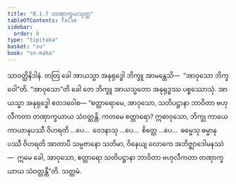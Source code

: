 ```yaml
---
title: "8.1.7 တဏှာက္ခယသုတ္တ"
tableOfContents: false
sidebar:
  order: 8
type: "tipitaka"
basket: "su"
book: "sn-maha"
---
```



<DynamicBreadcrumb />

<Division number="905" book="sn-maha">

<Paragraph number="1575" book="sn-maha">
သာဝတ္ထိနိဒါနံ. တတြ ခေါ အာယသ္မာ အနုရုဒ္ဓေါ ဘိက္ခူ အာမန္တေသိ—  “အာဝုသော ဘိက္ခဝေါ”တိ. “အာဝုသော”တိ ခေါ တေ ဘိက္ခူ အာယသ္မတော အနုရုဒ္ဓဿ ပစ္စဿောသုံ. အာယသ္မာ အနုရုဒ္ဓေါ ဧတဒဝေါစ—
</Paragraph>

<Paragraph number="1576" book="sn-maha">
“စတ္တာရောမေ, အာဝုသော, သတိပဋ္ဌာနာ ဘာဝိတာ ဗဟုလီကတာ တဏှာက္ခယာယ သံဝတ္တန္တိ. ကတမေ စတ္တာရော? ဣဓာဝုသော, ဘိက္ခု ကာယေ ကာယာနုပဿီ ဝိဟရတိ …ပေ…  ဝေဒနာသု …ပေ…  စိတ္တေ …ပေ…  ဓမ္မေသု ဓမ္မာနုပဿီ ဝိဟရတိ အာတာပီ သမ္ပဇာနော သတိမာ, ဝိနေယျ လောကေ အဘိဇ္ဈာဒေါမနဿံ—  ဣမေ ခေါ, အာဝုသော, စတ္တာရော သတိပဋ္ဌာနာ ဘာဝိတာ ဗဟုလီကတာ တဏှာက္ခယာယ သံဝတ္တန္တီ”တိ.

</Paragraph>
</Division>

<Paragraph number="1577" type="center" book="sn-maha">
သတ္တမံ.
</Paragraph>
